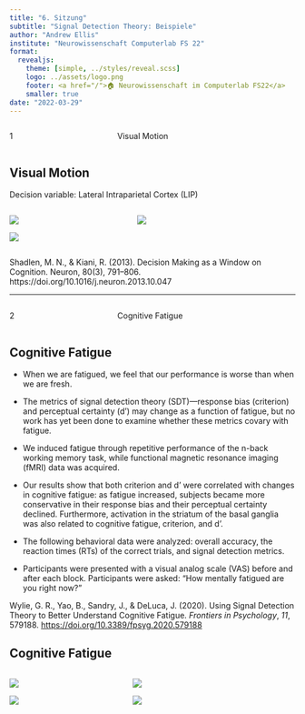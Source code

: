 ```yaml
---
title: "6. Sitzung"
subtitle: "Signal Detection Theory: Beispiele"
author: "Andrew Ellis"
institute: "Neurowissenschaft Computerlab FS 22"
format:
  revealjs:
    theme: [simple, ../styles/reveal.scss]
    logo: ../assets/logo.png
    footer: <a href="/">🏠 Neurowissenschaft im Computerlab FS22</a>
    smaller: true
date: "2022-03-29"
---
```


:::: {.columns}
::: {.column width="35%"}
::: {.topic-number}
1
:::
:::
::: {.column width="65%"}
::: {.topic-text}
Visual Motion
:::
:::
::::

## Visual Motion

::: {.even-even-smaller}

Decision variable: Lateral Intraparietal Cortex (LIP)

:::

:::: {.columns}
:::{.column width="25%"}

![](../assets/images/motion.019.jpg)

![](../assets/images/motion.020.jpg)

:::
:::{.column width="40%"}

![](../assets/images/motion-3.png)

:::
::::

::: {.even-even-smaller}

Shadlen, M. N., & Kiani, R. (2013). Decision Making as a Window on Cognition. Neuron, 80(3), 791–806. https://doi.org/10.1016/j.neuron.2013.10.047

:::

---

:::: {.columns}
::: {.column width="35%"}
::: {.topic-number}
2
:::
:::
::: {.column width="65%"}
::: {.topic-text}
Cognitive Fatigue
:::
:::
::::

## Cognitive Fatigue

::: {.even-even-smaller}

- When we are fatigued, we feel that our performance is worse than when we are fresh.

- The metrics of signal detection theory (SDT)—response bias (criterion) and perceptual certainty (d’) may change as a function of fatigue, but no work has yet been done to examine whether these metrics covary with fatigue.

- We induced fatigue through repetitive performance of the n-back working memory task, while functional magnetic resonance imaging (fMRI) data was acquired.

- Our results show that both criterion and d’ were correlated with changes in cognitive fatigue: as fatigue increased, subjects became more conservative in their response bias and their perceptual certainty declined. Furthermore, activation in the striatum of the basal ganglia was also related to cognitive fatigue, criterion, and d'.

- The following behavioral data were analyzed: overall accuracy, the reaction times (RTs) of the correct trials, and signal detection metrics.

- Participants were presented with a visual analog scale (VAS) before and after each block. Participants were asked: “How mentally fatigued are you right now?”

Wylie, G. R., Yao, B., Sandry, J., & DeLuca, J. (2020). Using Signal Detection Theory to Better Understand Cognitive Fatigue. _Frontiers in Psychology_, _11_, 579188. 
[https://doi.org/10.3389/fpsyg.2020.579188](https://doi.org/10.3389/fpsyg.2020.579188)

:::

## Cognitive Fatigue

:::: {.columns}
:::{.column width="30%"}

![](../assets/images/fatigue-dprime.png)

![](../assets/images/fatigue-c.png)

:::
:::{.column width="48%"}

![](../assets/images/fatigue-brain-vasf.png)

![](../assets/images/fatigue-brain-c.png)

:::
::::